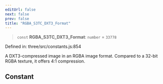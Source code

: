 ```yaml
---
editUrl: false
next: false
prev: false
title: "RGBA_S3TC_DXT3_Format"
---
```


> `const` **RGBA\_S3TC\_DXT3\_Format**: `number` = `33778`

Defined in: three/src/constants.js:854

A DXT3-compressed image in an RGBA image format. Compared to a 32-bit RGBA texture, it offers 4:1 compression.

## Constant

